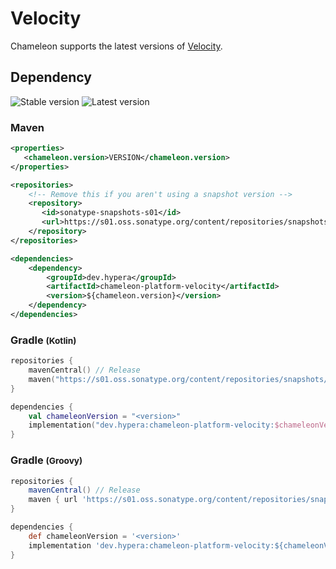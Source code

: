 # Velocity
Chameleon supports the latest versions of [Velocity](https://github.com/PaperMC/Velocity).

## Dependency
<div className="flex gap-2 mt-4">
  <img alt="Stable version" src="https://img.shields.io/badge/Stable-N/A-%2317aaaa?style=for-the-badge"/>
  <img alt="Latest version" src="https://img.shields.io/badge/dynamic/json?color=17aaaa&label=Latest&prefix=v&query=%24.version&url=https%3A%2F%2Frepo.hypera.dev%2Fapi%2Fmaven%2Flatest%2Fversion%2Fsnapshots%2Fdev%2Fhypera%2Fchameleon-platform-velocity&style=for-the-badge"/>
</div>

### Maven
```xml filename="pom.xml"
<properties>
   <chameleon.version>VERSION</chameleon.version>
</properties>

<repositories>
    <!-- Remove this if you aren't using a snapshot version -->
    <repository>
       <id>sonatype-snapshots-s01</id>
       <url>https://s01.oss.sonatype.org/content/repositories/snapshots/</url>
    </repository>
</repositories>

<dependencies>
    <dependency>
        <groupId>dev.hypera</groupId>
        <artifactId>chameleon-platform-velocity</artifactId>
        <version>${chameleon.version}</version>
    </dependency>
</dependencies>
```

### Gradle <small>(Kotlin)</small>
```kotlin filename="build.gradle.kts"
repositories {
    mavenCentral() // Release
    maven("https://s01.oss.sonatype.org/content/repositories/snapshots/") // Snapshot
}

dependencies {
    val chameleonVersion = "<version>"
    implementation("dev.hypera:chameleon-platform-velocity:$chameleonVersion")
}
```

### Gradle <small>(Groovy)</small>
```groovy filename="build.gradle"
repositories {
    mavenCentral() // Release
    maven { url 'https://s01.oss.sonatype.org/content/repositories/snapshots/' } // Snapshot
}

dependencies {
    def chameleonVersion = '<version>'
    implementation 'dev.hypera:chameleon-platform-velocity:${chameleonVersion}'
}
```